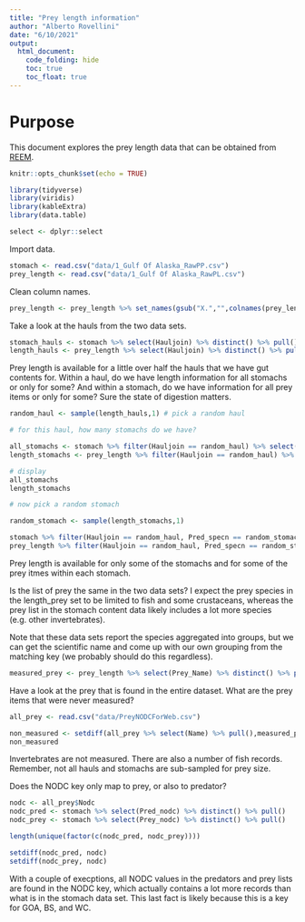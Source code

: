 ```yaml
---
title: "Prey length information"
author: "Alberto Rovellini"
date: "6/10/2021"
output:
  html_document:
    code_folding: hide
    toc: true
    toc_float: true
---
```


# Purpose

This document explores the prey length data that can be obtained from [REEM](https://apps-afsc.fisheries.noaa.gov/refm/reem/webdietdata/dietdataintro.php).

```r
knitr::opts_chunk$set(echo = TRUE)
```

```r
library(tidyverse)
library(viridis)
library(kableExtra)
library(data.table)
```

```r
select <- dplyr::select
```

Import data.
```r
stomach <- read.csv("data/1_Gulf Of Alaska_RawPP.csv")
prey_length <- read.csv("data/1_Gulf Of Alaska_RawPL.csv")
```

Clean column names.
```r
prey_length <- prey_length %>% set_names(gsub("X.","",colnames(prey_length)))
```

Take a look at the hauls from the two data sets.
```r
stomach_hauls <- stomach %>% select(Hauljoin) %>% distinct() %>% pull()
length_hauls <- prey_length %>% select(Hauljoin) %>% distinct() %>% pull()
```

Prey length is available for a little over half the hauls that we have gut contents for. Within a haul, do we have length information for all stomachs or only for some? And within a stomach, do we have information for all prey items or only for some? Sure the state of digestion matters.
```r
random_haul <- sample(length_hauls,1) # pick a random haul

# for this haul, how many stomachs do we have?

all_stomachs <- stomach %>% filter(Hauljoin == random_haul) %>% select(Pred_specn) %>% distinct() %>% arrange() %>% pull() 
length_stomachs <- prey_length %>% filter(Hauljoin == random_haul) %>% select(Pred_specn) %>% distinct() %>% arrange() %>% pull() 

# display
all_stomachs
length_stomachs

# now pick a random stomach 

random_stomach <- sample(length_stomachs,1)

stomach %>% filter(Hauljoin == random_haul, Pred_specn == random_stomach)
prey_length %>% filter(Hauljoin == random_haul, Pred_specn == random_stomach)
```
Prey length is available for only some of the stomachs and for some of the prey itmes within each stomach.

Is the list of prey the same in the two data sets? I expect the prey species in the length_prey set to be limited to fish and some crustaceans, whereas the prey list in the stomach content data likely includes a lot more species (e.g. other invertebrates).

Note that these data sets report the species aggregated into groups, but we can get the scientific name and come up with our own grouping from the matching key (we probably should do this regardless).
```r
measured_prey <- prey_length %>% select(Prey_Name) %>% distinct() %>% pull()
```

Have a look at the prey that is found in the entire dataset. What are the prey items that were never measured?
```r
all_prey <- read.csv("data/PreyNODCForWeb.csv")

non_measured <- setdiff(all_prey %>% select(Name) %>% pull(),measured_prey)
non_measured
```

Invertebrates are not measured. There are also a number of fish records. Remember, not all hauls and stomachs are sub-sampled for prey size.

Does the NODC key only map to prey, or also to predator?
```r
nodc <- all_prey$Nodc
nodc_pred <- stomach %>% select(Pred_nodc) %>% distinct() %>% pull()
nodc_prey <- stomach %>% select(Prey_nodc) %>% distinct() %>% pull()

length(unique(factor(c(nodc_pred, nodc_prey))))

setdiff(nodc_pred, nodc)
setdiff(nodc_prey, nodc)
```
With a couple of execptions, all NODC values in the predators and prey lists are found in the NODC key, which actually contains a lot more records than what is in the stomach data set. This last fact is likely because this is a key for GOA, BS, and WC. 
